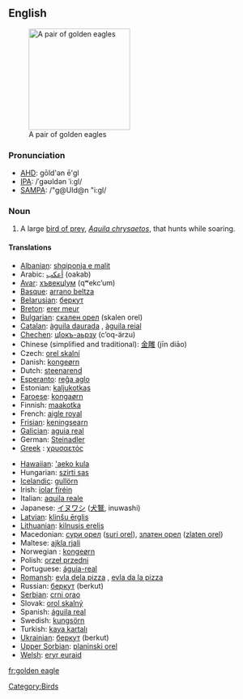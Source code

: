 ==English==
[[Image:Golden_eagle.jpg|thumb|right|200px|A pair of golden eagles]]
===Pronunciation===
*[[w:AHD|AHD]]: gōld'ən ē'gl
*[[w:IPA|IPA]]: /ˈgəʊldən ˈiːgl/
*[[w:SAMPA|SAMPA]]: /"g@Uld@n "i:gl/

===Noun===
{{en-noun|sg=[[golden]] [[eagle]]}}
# A large [[bird of prey]], ''[[Aquila chrysaetos]]'', that hunts while soaring.

====Translations====
{{top}}
*[[Albanian]]: [[shqiponja e malit]]
*Arabic: [[أعكب]] (oakab)
*[[Avar]]: [[хъвекцӀум]] (qʷekcʼum)
*[[Basque]]: [[arrano beltza]]
*[[Belarusian]]: [[беркут]]
*[[Breton]]: [[erer meur]]
*[[Bulgarian]]: [[скален орел]] (skalen orel)
*[[Catalan]]: [[àguila daurada]] {{f}}, [[àguila reial]] {{f}}
*[[Chechen]]: [[цӀокъ-аьрзу]] (cʼoq-ärzu)
*Chinese (simplified and traditional): [[金雕]] (jīn diāo)
*Czech: [[orel skalní]] {{m}}
*Danish: [[kongeørn]]
*Dutch: [[steenarend]] {{m}}
*[[Esperanto]]: [[reĝa aglo]]
*Estonian: [[kaljukotkas]]
*[[Faroese]]: [[kongaørn]]
*Finnish: [[maakotka]]
*French: [[aigle royal]] {{m}}
*[[Frisian]]: [[keningsearn]]
*[[Galician]]: [[aguia real]] {{f}}
*German: [[Steinadler]] {{m}}
*[[w:Greek language|Greek]]<!-- Please note that this makes sense, so that Greek (Modern) and Greek (Ancient) are both listed under 'G' -->: [[χρυσαετός]] {{m}}
{{mid}}
*[[Hawaiian]]: [['aeko kula]]
*Hungarian: [[szirti sas]]
*[[Icelandic]]: [[gullörn]] {{m}}
*Irish: [[iolar fíréin]]
*Italian: [[aquila reale]] {{f}}
*Japanese: [[イヌワシ]] ([[犬鷲]], inuwashi)
*[[Latvian]]: [[klinšu ērglis]] {{m}}
*[[Lithuanian]]: [[kilnusis erelis]] {{m}}
*Macedonian: [[сури орел]] ([[suri orel]]), [[златен орел]] ([[zlaten orel]])
*Maltese: [[ajkla rjali]]
*Norwegian<!--do not wikify-->: [[kongeørn]]
*Polish: [[orzeł przedni]] {{m}}
*Portuguese: [[águia-real]] {{f}}
*[[Romansh]]: [[evla dela pizza]] {{f}}, [[evla da la pizza]] {{f}}
*Russian: [[беркут]] (berkut) {{m}}
*[[Serbian]]: [[crni orao]]
*Slovak: [[orol skalný]] {{m}}
*Spanish: [[águila real]] {{f}}
*Swedish: [[kungsörn]]
*Turkish: [[kaya kartalı]]
*[[Ukrainian]]: [[беркут]] (berkut) {{m}}
*[[Upper Sorbian]]: [[planinski orel]]
*[[Welsh]]: [[eryr euraid]]

[[Category:Birds]]

[[fr:golden eagle]]